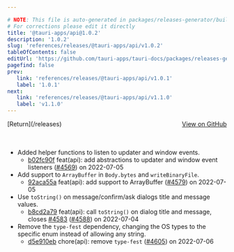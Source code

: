 ```yaml
---

# NOTE: This file is auto-generated in packages/releases-generator/build.ts
# For corrections please edit it directly
title: '@tauri-apps/api@1.0.2'
description: '1.0.2'
slug: 'references/releases/@tauri-apps/api/v1.0.2'
tableOfContents: false
editUrl: 'https://github.com/tauri-apps/tauri-docs/packages/releases-generator/build.ts'
pagefind: false
prev:
   link: 'references/releases/@tauri-apps/api/v1.0.1'
   label: '1.0.1'
next:
   link: 'references/releases/@tauri-apps/api/v1.1.0'
   label: 'v1.1.0'
---
```


<div style="margin-bottom:3rem; display: flex; justify-content: space-between; align-items: center"><span>[Return](/releases)</span><span><a href="https://github.com/tauri-apps/tauri/releases/tag/@tauri-apps/api-v1.0.2">View on GitHub</a></span></div>

- Added helper functions to listen to updater and window events.
  - [b02fc90f](https://www.github.com/tauri-apps/tauri/commit/b02fc90f450ff9e9d8a35ee55dc1beced4957869) feat(api): add abstractions to updater and window event listeners ([#4569](https://www.github.com/tauri-apps/tauri/pull/4569)) on 2022-07-05
- Add support to `ArrayBuffer` in `Body.bytes` and `writeBinaryFile`.
  - [92aca55a](https://www.github.com/tauri-apps/tauri/commit/92aca55a6f1f899d5c0c3a6aae9ac9cb0a7e9a86) feat(api): add support to ArrayBuffer ([#4579](https://www.github.com/tauri-apps/tauri/pull/4579)) on 2022-07-05
- Use `toString()` on message/confirm/ask dialogs title and message values.
  - [b8cd2a79](https://www.github.com/tauri-apps/tauri/commit/b8cd2a7993cd2aa5b71b30c545b3307245d254bf) feat(api): call `toString()` on dialog title and message, closes [#4583](https://www.github.com/tauri-apps/tauri/pull/4583) ([#4588](https://www.github.com/tauri-apps/tauri/pull/4588)) on 2022-07-04
- Remove the `type-fest` dependency, changing the OS types to the specific enum instead of allowing any string.
  - [d5e910eb](https://www.github.com/tauri-apps/tauri/commit/d5e910ebcc6c8d7f055ab0691286722b140ffcd4) chore(api): remove `type-fest` ([#4605](https://www.github.com/tauri-apps/tauri/pull/4605)) on 2022-07-06

